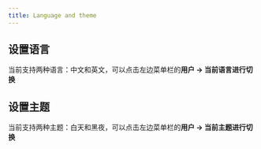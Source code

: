 ```yaml
---
title: Language and theme
---
```



## 设置语言
当前支持两种语言：中文和英文，可以点击左边菜单栏的**用户 -> 当前语言进行切换**

## 设置主题
当前支持两种主题：白天和黑夜，可以点击左边菜单栏的**用户 -> 当前主题进行切换**

